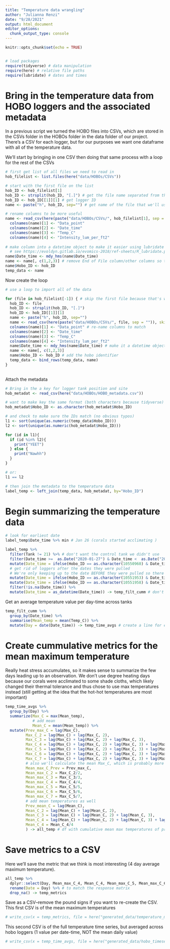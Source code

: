 ```yaml
---
title: "Temperature data wrangling"
author: "Julianna Renzi"
date: "9/28/2021"
output: html_document
editor_options: 
  chunk_output_type: console
---
```


```r
knitr::opts_chunk$set(echo = TRUE)


# load packages
require(tidyverse) # data manipulation
require(here) # relative file paths
require(lubridate) # dates and times
```

# Bring in the temperature data from HOBO loggers and the associated metadata

In a previous script we turned the HOBO files into CSVs, which are stored in the CSVs folder in the HOBOs folder in the data folder of our project. There's a CSV for each logger, but for our purposes we want one dataframe with all of the temperature data.

We'll start by bringing in one CSV then doing that same process with a loop for the rest of the CSVs

```r
# first get list of all files we need to read in
hob_filelist <- list.files(here("data/HOBOs/CSVs")) 

# start with the first file on the list
hob_ID <- hob_filelist[1] 
hob_ID <- strsplit(hob_ID, "[.]") # get the file name separated from the .csv extension
hob_ID <- hob_ID[[1]][1] # get logger ID
name <- paste("h", hob_ID, sep="") # get name of the file that we'll use to refer to the csv (h for HOBO)

# rename columns to be more useful
name <- read_csv(here(paste("data/HOBOs/CSVs/", hob_filelist[1], sep = "")), skip=1) 
  colnames(name)[1] <- "Data_point"
  colnames(name)[2] <- "Date_time"
  colnames(name)[3] <- "Temp_C" 
  colnames(name)[4] <- "Intensity_lum_per_ft2" 
  
# make column into a datetime object to make it easier using lubridate
  # see https://evoldyn.gitlab.io/evomics-2018/ref-sheets/R_lubridate.pdf for more details
name$Date_time <- mdy_hms(name$Date_time)
name <- name[, c(1,2,3)] # remove End of File column/other columns so they don't get wacky in a row bind
name$Hobo_ID <- hob_ID
temp_data <- name

```

Now create the loop

```r
# use a loop to import all of the data

for (file in hob_filelist[-1]) { # skip the first file because that's what we did above
  hob_ID <- file
  hob_ID <- strsplit(hob_ID, "[.]")
  hob_ID <- hob_ID[[1]][1]
  name <- paste("h", hob_ID, sep="")
  name <- read_csv(here(paste("data/HOBOs/CSVs/", file, sep = "")), skip=1) # read in each csv
  colnames(name)[1] <- "Data_point" # re-name columns to match
  colnames(name)[2] <- "Date_time"
  colnames(name)[3] <- "Temp_C"
  colnames(name)[4] <- "Intensity_lum_per_ft2" 
  name$Date_time <- mdy_hms(name$Date_time) # make it a datetime object
  name <- name[, c(1,2,3)] 
  name$Hobo_ID <- hob_ID # add the hobo identifier
  temp_data <- bind_rows(temp_data, name)
}
  

```

Attach the metadata

```r
# Bring in the a key for logger tank position and site
hob_metadat <- read_csv(here("data/HOBOs/HOBO_metadata.csv"))

# want to make key the same format (both characters because tidyverse)
hob_metadat$Hobo_ID <- as.character(hob_metadat$Hobo_ID)

# and check to make sure the IDs match (no obvious typos)
l1 <- sort(unique(as.numeric(temp_data$Hobo_ID)))
l2 <- sort(unique(as.numeric(hob_metadat$Hobo_ID)))

for (id in l1){
  if (id %in% l2){
    print("YEET")
  } else {
    print("Nawhh")
  }
} 

# or:
l1 == l2

# then join the metadata to the temperature data
label_temp <- left_join(temp_data, hob_metadat, by="Hobo_ID") 
```

# Begin summarizing the temperature data

```r
# look for earliest date
label_temp$Date_time %>% min # Jan 26 (corals started acclimating )

label_temp %>% 
  filter(Tank != 21) %>% # don't want the control tank we didn't use
  filter(Date_time >=  as.Date("2020-01-27") & Date_time <  as.Date("2020-02-26")) %>% # just the experiment dates (include acclimation period so we can do 5 day previous summaries)
  mutate(Date_time = ifelse(Hobo_ID == as.character(10550960) & Date_time >  as.Date("2020-02-22"), NA, Date_time)) %>% 
  # get rid of loggers after the dates they were pulled
  # We're only keeping up to the date BEFORE they were pulled so there's no air temperature values from when they were pulled out
  mutate(Date_time = ifelse(Hobo_ID == as.character(10551953) & Date_time >  as.Date("2020-02-05"), NA, Date_time)) %>% 
  mutate(Date_time = ifelse(Hobo_ID == as.character(10551958) & Date_time >  as.Date("2020-02-11"), NA, Date_time)) %>% 
  filter(!is.na(Date_time)) %>% 
  mutate(Date_time = as_datetime(Date_time)) -> temp_filt_cumm # don't know why I have to do this again, but they converted back to numbers

```

Get an average temperature value per day-time across tanks

```r
temp_filt_cumm %>% 
  group_by(Date_time) %>% 
  summarise(Mean_temp = mean(Temp_C)) %>% 
  mutate(Day = date(Date_time)) -> temp_time_avgs # create a line for each day-time (can be multiple loggers recording at the same date-time, but want one value as a mean across tanks)
```

# Create cummulative metrics for the mean maximum temperature

Really heat stress accumulates, so it makes sense to summarize the few days leading up to an observation. We don't use degree heating days because our corals were acclimated to some shade cloths, which likely changed their thermal tolerance and thus chose to use max temperatures instead (still getting at the idea that the hot-hot temperatures are most important)

```r
temp_time_avgs %>% 
  group_by(Day) %>% 
  summarize(Max_C = max(Mean_temp),
            # add mean
            Mean_C = mean(Mean_temp)) %>% 
  mutate(Prev_max_C = lag(Max_C), 
         Max_C_2 = lag(Max_C) + lag(Max_C, 2),
         Max_C_3 = lag(Max_C) + lag(Max_C, 2) + lag(Max_C, 3),
         Max_C_4 = lag(Max_C) + lag(Max_C, 2) + lag(Max_C, 3) + lag(Max_C, 4), # stop at 4 because that's the max amount of time we have before the first observation
         Max_C_5 = lag(Max_C) + lag(Max_C, 2) + lag(Max_C, 3) + lag(Max_C, 4) + lag(Max_C, 5),
         Max_C_6 = lag(Max_C) + lag(Max_C, 2) + lag(Max_C, 3) + lag(Max_C, 4)+ lag(Max_C, 5) + lag(Max_C, 6),
         Max_C_7 = lag(Max_C) + lag(Max_C, 2) + lag(Max_C, 3) + lag(Max_C, 4) + lag(Max_C, 5) + lag(Max_C, 6) + lag(Max_C, 7),
         # also we'll calculate the mean Max_C, which is probably more understandable (daily value)
         Mean_max_C_Prev = Prev_max_C,
         Mean_max_C_2 = Max_C_2/2,
         Mean_max_C_3 = Max_C_3/3,
         Mean_max_C_4 = Max_C_4/4,
         Mean_max_C_5 = Max_C_5/5,
         Mean_max_C_6 = Max_C_5/6,
         Mean_max_C_7 = Max_C_5/7,
         # add mean temperatures as well
         Prev_mean_C = lag(Mean_C), 
         Mean_C_2 = lag(Mean_C) + lag(Mean_C, 2),
         Mean_C_3 = lag(Mean_C) + lag(Mean_C, 2) + lag(Mean_C, 3),
         Mean_C_4 = lag(Mean_C) + lag(Mean_C, 2) + lag(Mean_C, 3) + lag(Mean_C, 4),
         Mean_C_4 = Mean_C_4/4
         ) -> all_temp # df with cumulative mean max temperatures of preceding days 

```

# Save metrics to a CSV

Here we'll save the metric that we think is most interesting (4 day average maximum temperature).

```r
all_temp %>% 
  dplyr::select(Day, Mean_max_C_4, Mean_C_4, Mean_max_C_5, Mean_max_C_6, Mean_max_C_7) %>% 
  rename(Date = Day) %>% # to match the response matrix
  drop_na() -> temp_metrics

```

Save as a CSV--remove the pound signs if you want to re-create the CSV. This first CSV is of the mean maximum temperatures

```r
# write_csv(x = temp_metrics, file = here("generated_data/temperature_metrics.csv"))
```

This second CSV is of the full temperature time series, but averaged across hobo loggers (1 value per date-time, NOT the mean daily value)

```r
# write_csv(x = temp_time_avgs, file = here("generated_data/hobo_timeseries.csv"))
```


